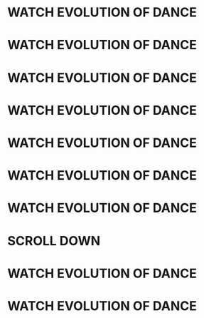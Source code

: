 =WATCH EVOLUTION OF DANCE=
=WATCH EVOLUTION OF DANCE=
=WATCH EVOLUTION OF DANCE=
=WATCH EVOLUTION OF DANCE=
=WATCH EVOLUTION OF DANCE=
=WATCH EVOLUTION OF DANCE=
=WATCH EVOLUTION OF DANCE=
=SCROLL DOWN=































=WATCH EVOLUTION OF DANCE=
=WATCH EVOLUTION OF DANCE=